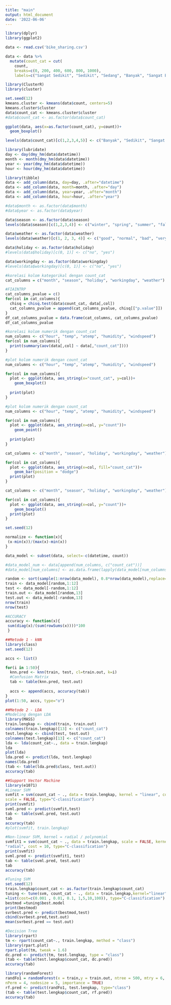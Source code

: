 ```yaml
---
title: "main"
output: html_document
date: '2022-06-06'
---
```


```r
library(dplyr)
library(ggplot2)
```

```r
data <- read.csv('bike_sharing.csv')
```

```r
data <- data %>% 
  mutate(count_cat = cut(
    count, 
    breaks=c(0, 200, 400, 600, 800, 1000),
    labels=c("Sangat Sedikit", "Sedikit", "Sedang", "Banyak", "Sangat Banyak")))
```

```r
library(ClusterR)
library(cluster)

set.seed(12)
kmeans.cluster <- kmeans(data$count, centers=5)
kmeans.cluster$cluster
data$count_cat <- kmeans.cluster$cluster
#data$count_cat <- as.factor(data$count_cat)
```

```r
ggplot(data, aes(x=as.factor(count_cat), y=count))+
  geom_boxplot()

levels(data$count_cat)[c(1,2,3,4,5)] <- c("Banyak", "Sedikit", "Sangat Sedikit", "Sedang", "Sangat Banyak")
```


```r
library(lubridate)
day <- day(dmy_hm(data$datetime))
month <- month(dmy_hm(data$datetime))
year <- year(dmy_hm(data$datetime))
hour <- hour(dmy_hm(data$datetime))

library(tibble)
data <- add_column(data, day=day, .after="datetime")
data <- add_column(data, month=month, .after="day")
data <- add_column(data, year=year, .after="month")
data <- add_column(data, hour=hour, .after="year")

#data$month <- as.factor(data$month)
#data$year <- as.factor(data$year)
```

```r
data$season <- as.factor(data$season)
levels(data$season)[c(1,2,3,4)] <- c("winter", "spring", "summer", "fall")

data$weather <- as.factor(data$weather)
levels(data$weather)[c(1, 2, 3, 4)] <- c("good", "normal", "bad", "very bad")

data$holiday <- as.factor(data$holiday)
#levels(data$holiday)[c(0, 1)] <- c("no", "yes")

data$workingday <- as.factor(data$workingday)
#levels(data$workingday)[c(0, 1)] <- c("no", "yes")
```

```r
#korelasi kolom kategorikal dengan count_cat
cat_columns = c("month", "season", "holiday", "workingday", "weather")

#FIAINTRP
cat_columns_pvalue = c()
for(col in cat_columns){
  chisq = chisq.test(data$count_cat, data[,col])
  cat_columns_pvalue = append(cat_columns_pvalue, chisq[["p.value"]])
}
df_cat_columns_pvalue = data.frame(cat_columns, cat_columns_pvalue)
df_cat_columns_pvalue
```

```r
#korelasi kolom numerik dengan count_cat
num_columns <- c("hour", "temp", "atemp", "humidity", "windspeed")
for(col in num_columns){
  print(summary(aov(data[,col] ~ data[,"count_cat"])))
}
```
```r
#plot kolom numerik dengan count_cat
num_columns <- c("hour", "temp", "atemp", "humidity", "windspeed")

for(col in num_columns){
  plot <- ggplot(data, aes_string(x="count_cat", y=col))+
    geom_boxplot()
  
  print(plot)
}
```
```r
#plot kolom numerik dengan count_cat
num_columns <- c("hour", "temp", "atemp", "humidity", "windspeed")

for(col in num_columns){
  plot <- ggplot(data, aes_string(x=col, y="count"))+
    geom_point()
  
  print(plot)
}
```

```r
cat_columns <- c("month", "season", "holiday", "workingday", "weather")

for(col in cat_columns){
  plot <- ggplot(data, aes_string(x=col, fill="count_cat"))+
    geom_bar(position = "dodge")
  print(plot)
}

```
```r
cat_columns <- c("month", "season", "holiday", "workingday", "weather")

for(col in cat_columns){
  plot <- ggplot(data, aes_string(x=col, y="count"))+
    geom_boxplot()
  print(plot)
}

```
```r
set.seed(12)

normalize <- function(x){
 (x-min(x))/(max(x)-min(x))
}

data_model <- subset(data, select=-c(datetime, count))

#data_model_num <- data[append(num_columns, c("count_cat"))]
#data_model[num_columns] <- as.data.frame(lapply(data_model[num_columns], normalize))

random <- sort(sample(1:nrow(data_model), 0.8*nrow(data_model),replace=F))
train <- data_model[random,1:12]
test <- data_model[-random,1:12]
train.out <- data_model[random,13]
test.out <- data_model[-random,13]
nrow(train)
nrow(test)
```
```r
#ACCURACY
accuracy <- function(x){
 sum(diag(x)/(sum(rowSums(x))))*100
 }
```

```r
##Metode 1 - kNN
library(class)
set.seed(12)

accs <- list()

for(i in 1:50){
  knn.pred <- knn(train, test, cl=train.out, k=i)
  #Confusion Matrix
  tab <- table(knn.pred, test.out)
  
  accs <- append(accs, accuracy(tab))
}
plot(1:50, accs, type="o")
```

```r
##Metode 2 - LDA
#Modeling dengan LDA
library(MASS)
train.lengkap <- cbind(train, train.out)
colnames(train.lengkap)[13] <- c("count_cat")
test.lengkap <- cbind(test, test.out)
colnames(test.lengkap)[13] <- c("count_cat")
lda <- lda(count_cat~., data = train.lengkap)
lda
plot(lda)
lda.pred <- predict(lda, test.lengkap)
names(lda.pred)
(tab <- table(lda.pred$class, test.out))
accuracy(tab)
```
```r
##Support Vector Machine
library(e1071)
#Linear SVM
svmfit = svm(count_cat ~ ., data = train.lengkap, kernel = "linear", cost = 5, 
scale = FALSE, type="C-classification")
print(svmfit)
svml.pred <- predict(svmfit,test)
tab <- table(svml.pred, test.out)
tab
accuracy(tab)
#plot(svmfit, train.lengkap)
```

```r
#Non-linear SVM, kernel = radial / polynomial
svmfit1 = svm(count_cat ~ ., data = train.lengkap, scale = FALSE, kernel = 
"radial", cost = 10, type="C-classification")
print(svmfit)
svml.pred <- predict(svmfit1, test)
tab <- table(svml.pred, test.out)
tab
accuracy(tab)
```

```r
#Tuning SVM
set.seed(12)
train.lengkap$count_cat <- as.factor(train.lengkap$count_cat)
tuning <- tune(svm, count_cat ~ ., data = train.lengkap,kernel="linear",ranges
=list(cost=c(0.001 , 0.01, 0.1, 1,5,10,100)), type="C-classification")
bestmod =tuning$best.model
print(bestmod)
svrbest.pred <- predict(bestmod,test)
cbind(svrbest.pred,test.out)
mean(svrbest.pred == test.out)
```

```r
#Decision Tree
library(rpart)
tm <- rpart(count_cat~., train.lengkap, method = "class")
library(rpart.plot)
rpart.plot(tm, tweak = 1.6)
dc.pred <- predict(tm, test.lengkap, type = "class")
(tab <- table(test.lengkap$count_cat, dc.pred))
accuracy(tab)
```
```r
library(randomForest)
randFo1 = randomForest(x = train,y = train.out, ntree = 500, mtry = 6, 
nPerm = 4, nodesize = 5, importance = TRUE)
rf.pred <- predict(randFo1, test.lengkap, type="class")
(tab <- table(test.lengkap$count_cat, rf.pred))
accuracy(tab)
```














